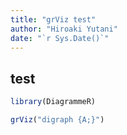 ```yaml
---
title: "grViz test"
author: "Hiroaki Yutani"
date: "`r Sys.Date()`"
---
```


## test

```r
library(DiagrammeR)

grViz("digraph {A;}")
```
